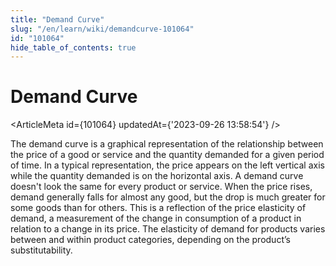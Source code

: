```yaml
---
title: "Demand Curve"
slug: "/en/learn/wiki/demandcurve-101064"
id: "101064"
hide_table_of_contents: true
---
```



# Demand Curve

<ArticleMeta id={101064} updatedAt={'2023-09-26 13:58:54'} />
<div className='border-solid border-b border-t-0 my-4 border-[var(--ifm-color-gray-300)]' />

The demand curve is a graphical representation of the relationship between the price of a good or service and the quantity demanded for a given period of time. In a typical representation, the price appears on the left vertical axis while the quantity demanded is on the horizontal axis. A demand curve doesn't look the same for every product or service. When the price rises, demand generally falls for almost any good, but the drop is much greater for some goods than for others. This is a reflection of the price elasticity of demand, a measurement of the change in consumption of a product in relation to a change in its price. The elasticity of demand for products varies between and within product categories, depending on the product’s substitutability.
